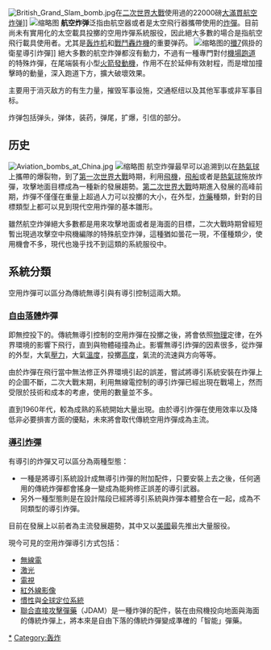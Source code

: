 {{NoteTA
|G1=Military
|G2=Aero
}}

[[File:British_Grand_Slam_bomb.jpg|thumb]]在[[二次世界大戰|二次世界大戰]]使用過的22000磅[[大滿貫炸彈|大滿貫航空炸弹]]]]
[[File:B-52H_static_display_arms_06.jpg|缩略图]]
'''航空炸弹'''泛指由航空器或者是太空飛行器攜帶使用的[[炸彈|炸彈]]。目前尚未有實用化的太空載具投擲的空用炸彈系統服役，因此絕大多數的場合是指航空飛行載具使用者。尤其是[[轰炸机|轰炸机]]和[[戰鬥轟炸機|戰鬥轟炸機]]的重要弹药。
[[File:Iranian_Air_Force_exhibition_(26).jpg|缩略图]]的[[殲7|殲7]]佩掛的衛星導引炸彈]]
絕大多數的航空炸弹都沒有動力，不過有一種專門對付[[機場|機場]][[跑道|跑道]]的特殊炸彈，在尾端裝有小型[[火箭|火箭]][[發動機|發動機]]，作用不在於延伸有效射程，而是增加撞擊時的動量，深入跑道下方，擴大破壞效果。

主要用于消灭敌方的有生力量，摧毁军事设施，交通枢纽以及其他军事或非军事目标。

炸弹包括弹头，弹体，装药，弹尾，扩爆，引信的部分。

==历史==
[[File:Aviation_bombs_at_China.jpg|thumb]]
[[File:BETAB.svg|缩略图]]
航空炸彈最早可以追溯到以在[[气球|熱氣球]]上攜帶的爆裂物，到了[[第一次世界大戰|第一次世界大戰]]時期，利用[[飛機|飛機]]，[[飛船|飛船]]或者是[[气球|熱氣球]]施放炸彈，攻擊地面目標成為一種新的發展趨勢。[[第二次世界大戰|第二次世界大戰]]時期進入發展的高峰前期，炸彈不僅僅在重量上超過人力可以投擲的大小，在外型，[[炸藥|炸藥]]種類，針對的目標類型上都可以見到現代空用炸彈的基本雛形。

雖然航空炸弹絕大多數都是用來攻擊地面或者是海面的目標，二次大戰時期曾經短暫出現過攻擊空中飛機編隊的特殊航空炸弹，這種猶如曇花一現，不僅種類少，使用機會不多，現代也幾乎找不到這類的系統服役中。

==系統分類==

空用炸彈可以區分為傳統無導引與有導引控制這兩大類。

===[[自由落體|自由落體]]炸彈===

即無控投下的。傳統無導引控制的空用炸彈在投擲之後，將會依照[[物理|物理]]定律，在外界環境的影響下飛行，直到與物體碰撞為止。影響無導引炸彈的因素很多，從炸彈的外型，大氣[[壓力|壓力]]，大氣[[溫度|溫度]]，投擲[[高度|高度]]，氣流的流速與方向等等。

由於炸彈在飛行當中無法修正外界環境引起的誤差，嘗試將導引系統安裝在炸彈上的企圖不斷，二次大戰末期，利用無線電控制的導引炸彈已經出現在戰場上，然而受限於技術和成本的考慮，使用的數量並不多。

直到1960年代，較為成熟的系統開始大量出現。由於導引炸彈在使用效率以及降低非必要損害方面的優點，未來將會取代傳統空用炸彈成為主流。

===[[導引炸彈|導引炸彈]]===

有導引的炸彈又可以區分為兩種型態：
* 一種是將導引系統設計成無導引炸彈的附加配件，只要安裝上去之後，任何適用的傳統炸彈都會搖身一變成為能夠修正誤差的導引武器。
* 另外一種型態則是在設計階段已經將導引系統與炸彈本體整合在一起，成為不同類型的導引炸彈。

目前在發展上以前者為主流發展趨勢，其中又以[[美國|美國]]最先推出大量服役。

現今可見的空用炸彈導引方式包括：

*[[無線電|無線電]]
*[[激光|激光]]
*[[電視|電視]]
*[[紅外線導引|紅外線影像]]
*[[慣性|慣性]]與[[GPS|全球定位系統]]
*[[聯合直接攻擊彈藥|聯合直接攻擊彈藥]]（JDAM）是一種炸弹的配件，裝在由飛機投向地面與海面的傳統炸彈上，將本來是自由下落的傳統炸彈變成準確的「智能」彈藥。

[[Category:航空炸弹|*]]
[[Category:轰炸|Category:轰炸]]